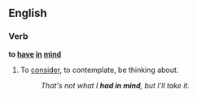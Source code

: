 ==English==

===Verb===
'''to [[have]] [[in]] [[mind]]'''

# {{idiom}} To [[consider]], to contemplate, be thinking about.
#:''That's not what I '''had in mind''', but I'll take it.''